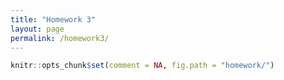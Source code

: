 ```yaml
---
title: "Homework 3"
layout: page
permalink: /homework3/
---
```


```r
knitr::opts_chunk$set(comment = NA, fig.path = "homework/")
```

